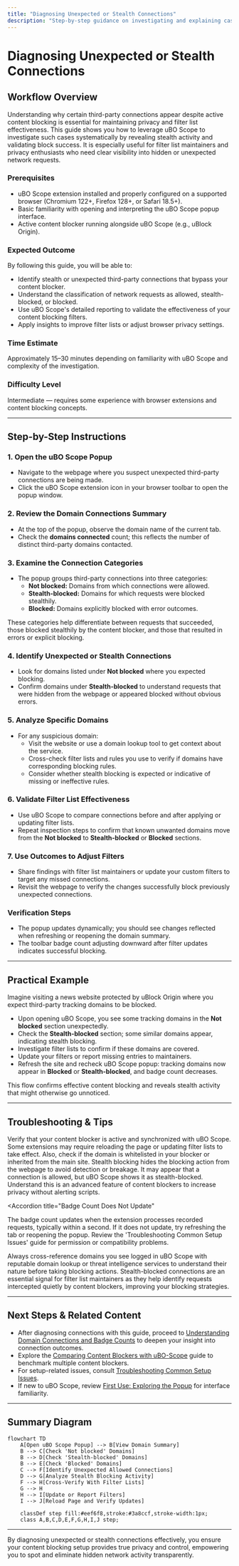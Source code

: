 ```yaml
---
title: "Diagnosing Unexpected or Stealth Connections"
description: "Step-by-step guidance on investigating and explaining cases where third-party connections appear despite active content blocking. Demonstrates using uBO-Scope to reveal stealth activity and validate block effectiveness, especially valuable for filter list maintainers and privacy enthusiasts."
---
```


# Diagnosing Unexpected or Stealth Connections

## Workflow Overview

Understanding why certain third-party connections appear despite active content blocking is essential for maintaining privacy and filter list effectiveness. This guide shows you how to leverage uBO Scope to investigate such cases systematically by revealing stealth activity and validating block success. It is especially useful for filter list maintainers and privacy enthusiasts who need clear visibility into hidden or unexpected network requests.

### Prerequisites
- uBO Scope extension installed and properly configured on a supported browser (Chromium 122+, Firefox 128+, or Safari 18.5+).
- Basic familiarity with opening and interpreting the uBO Scope popup interface.
- Active content blocker running alongside uBO Scope (e.g., uBlock Origin).

### Expected Outcome
By following this guide, you will be able to:
- Identify stealth or unexpected third-party connections that bypass your content blocker.
- Understand the classification of network requests as allowed, stealth-blocked, or blocked.
- Use uBO Scope's detailed reporting to validate the effectiveness of your content blocking filters.
- Apply insights to improve filter lists or adjust browser privacy settings.

### Time Estimate
Approximately 15–30 minutes depending on familiarity with uBO Scope and complexity of the investigation.

### Difficulty Level
Intermediate — requires some experience with browser extensions and content blocking concepts.

---

## Step-by-Step Instructions

### 1. Open the uBO Scope Popup
- Navigate to the webpage where you suspect unexpected third-party connections are being made.
- Click the uBO Scope extension icon in your browser toolbar to open the popup window.

### 2. Review the Domain Connections Summary
- At the top of the popup, observe the domain name of the current tab.
- Check the **domains connected** count; this reflects the number of distinct third-party domains contacted.

### 3. Examine the Connection Categories
- The popup groups third-party connections into three categories:
  - **Not blocked:** Domains from which connections were allowed.
  - **Stealth-blocked:** Domains for which requests were blocked stealthily.
  - **Blocked:** Domains explicitly blocked with error outcomes.

These categories help differentiate between requests that succeeded, those blocked stealthily by the content blocker, and those that resulted in errors or explicit blocking.

### 4. Identify Unexpected or Stealth Connections
- Look for domains listed under **Not blocked** where you expected blocking.
- Confirm domains under **Stealth-blocked** to understand requests that were hidden from the webpage or appeared blocked without obvious errors.

### 5. Analyze Specific Domains
- For any suspicious domain:
  - Visit the website or use a domain lookup tool to get context about the service.
  - Cross-check filter lists and rules you use to verify if domains have corresponding blocking rules.
  - Consider whether stealth blocking is expected or indicative of missing or ineffective rules.

### 6. Validate Filter List Effectiveness
- Use uBO Scope to compare connections before and after applying or updating filter lists.
- Repeat inspection steps to confirm that known unwanted domains move from the **Not blocked** to **Stealth-blocked** or **Blocked** sections.

### 7. Use Outcomes to Adjust Filters
- Share findings with filter list maintainers or update your custom filters to target any missed connections.
- Revisit the webpage to verify the changes successfully block previously unexpected connections.

### Verification Steps
- The popup updates dynamically; you should see changes reflected when refreshing or reopening the domain summary.
- The toolbar badge count adjusting downward after filter updates indicates successful blocking.

---

## Practical Example

Imagine visiting a news website protected by uBlock Origin where you expect third-party tracking domains to be blocked.

- Upon opening uBO Scope, you see some tracking domains in the **Not blocked** section unexpectedly.
- Check the **Stealth-blocked** section; some similar domains appear, indicating stealth blocking.
- Investigate filter lists to confirm if these domains are covered.
- Update your filters or report missing entries to maintainers.
- Refresh the site and recheck uBO Scope popup: tracking domains now appear in **Blocked** or **Stealth-blocked**, and badge count decreases.

This flow confirms effective content blocking and reveals stealth activity that might otherwise go unnoticed.

---

## Troubleshooting & Tips

<AccordionGroup title="Common Issues and Solutions">
  <Accordion title="Unexpected Domains Still Appearing as 'Not Blocked'">
  Verify that your content blocker is active and synchronized with uBO Scope. Some extensions may require reloading the page or updating filter lists to take effect. Also, check if the domain is whitelisted in your blocker or inherited from the main site.
  </Accordion>

  <Accordion title="Stealth Blocking Confusion">
  Stealth blocking hides the blocking action from the webpage to avoid detection or breakage. It may appear that a connection is allowed, but uBO Scope shows it as stealth-blocked. Understand this is an advanced feature of content blockers to increase privacy without alerting scripts.
  </Accordion>

  <Accordion title="Badge Count Does Not Update"
  >
  The badge count updates when the extension processes recorded requests, typically within a second. If it does not update, try refreshing the tab or reopening the popup. Review the 'Troubleshooting Common Setup Issues' guide for permission or compatibility problems.
  </Accordion>
</AccordionGroup>

<Tip>
Always cross-reference domains you see logged in uBO Scope with reputable domain lookup or threat intelligence services to understand their nature before taking blocking actions.
</Tip>

<Note>
Stealth-blocked connections are an essential signal for filter list maintainers as they help identify requests intercepted quietly by content blockers, improving your blocking strategies.
</Note>

---

## Next Steps & Related Content

- After diagnosing connections with this guide, proceed to [Understanding Domain Connections and Badge Counts](/guides/interpreting-results/understanding-domain-connections) to deepen your insight into connection outcomes.
- Explore the [Comparing Content Blockers with uBO-Scope](/guides/interpreting-results/comparing-content-blockers) guide to benchmark multiple content blockers.
- For setup-related issues, consult [Troubleshooting Common Setup Issues](/getting-started/essential-setup-guide/troubleshooting-common-issues).
- If new to uBO Scope, review [First Use: Exploring the Popup](/guides/getting-started/first-use-and-ui-tour) for interface familiarity.

---

## Summary Diagram

```mermaid
flowchart TD
    A[Open uBO Scope Popup] --> B[View Domain Summary]
    B --> C[Check 'Not blocked' Domains]
    B --> D[Check 'Stealth-blocked' Domains]
    B --> E[Check 'Blocked' Domains]
    C --> F[Identify Unexpected Allowed Connections]
    D --> G[Analyze Stealth Blocking Activity]
    F --> H[Cross-Verify With Filter Lists]
    G --> H
    H --> I[Update or Report Filters]
    I --> J[Reload Page and Verify Updates]

    classDef step fill:#eef6f8,stroke:#3a8ccf,stroke-width:1px;
    class A,B,C,D,E,F,G,H,I,J step;
```

---

By diagnosing unexpected or stealth connections effectively, you ensure your content blocking setup provides true privacy and control, empowering you to spot and eliminate hidden network activity transparently.
